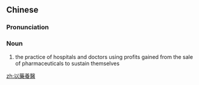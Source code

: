 {{also|以药养医}}
==Chinese==
{{zh-forms|s=以药养医}}

===Pronunciation===
{{zh-pron
|m=yǐyàoyǎngyī
|cat=n
}}

===Noun===
{{zh-noun}}

# the practice of hospitals and doctors using profits gained from the sale of pharmaceuticals to sustain themselves

[[zh:以藥養醫]]